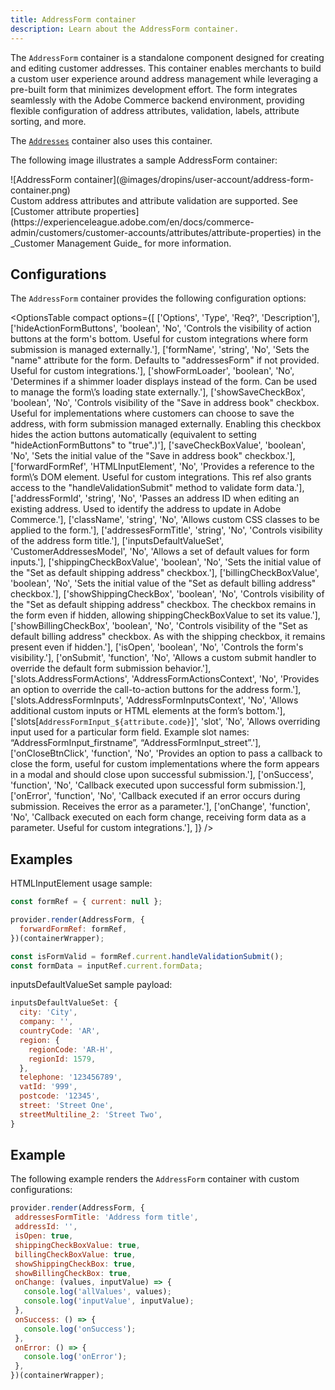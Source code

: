 ```yaml
---
title: AddressForm container
description: Learn about the AddressForm container.
---
```



The `AddressForm` container is a standalone component designed for creating and editing customer addresses. This container enables merchants to build a custom user experience around address management while leveraging a pre-built form that minimizes development effort. The form integrates seamlessly with the Adobe Commerce backend environment, providing flexible configuration of address attributes, validation, labels, attribute sorting, and more.

The [`Addresses`](https://experienceleague.adobe.com/developer/commerce/storefront/dropins/user-account/containers/addresses/) container also uses this container.

The following image illustrates a sample AddressForm container:

<Diagram caption="AddressForm container">
  ![AddressForm container](@images/dropins/user-account/address-form-container.png)
</Diagram>

<Aside type="tip" title="Tip">
Custom address attributes and attribute validation are supported. See [Customer attribute properties](https://experienceleague.adobe.com/en/docs/commerce-admin/customers/customer-accounts/attributes/attribute-properties) in the _Customer Management Guide_ for more information.
</Aside>

## Configurations

The `AddressForm` container provides the following configuration options:

<OptionsTable
compact
    options={[
        ['Options', 'Type', 'Req?', 'Description'],
        ['hideActionFormButtons', 'boolean', 'No', 'Controls the visibility of action buttons at the form\'s bottom. Useful for custom integrations where form submission is managed externally.'],
        ['formName', 'string', 'No', 'Sets the "name" attribute for the form. Defaults to "addressesForm" if not provided. Useful for custom integrations.'],
        ['showFormLoader', 'boolean', 'No', 'Determines if a shimmer loader displays instead of the form. Can be used to manage the form\’s loading state externally.'],
        ['showSaveCheckBox', 'boolean', 'No', 'Controls visibility of the "Save in address book" checkbox. Useful for implementations where customers can choose to save the address, with form submission managed externally. Enabling this checkbox hides the action buttons automatically (equivalent to setting "hideActionFormButtons" to "true".)'],
        ['saveCheckBoxValue', 'boolean', 'No', 'Sets the initial value of the "Save in address book" checkbox.'],
        ['forwardFormRef', 'HTMLInputElement', 'No', 'Provides a reference to the form\’s DOM element. Useful for custom integrations. This ref also grants access to the "handleValidationSubmit" method to validate form data.'],
        ['addressFormId', 'string', 'No', 'Passes an address ID when editing an existing address. Used to identify the address to update in Adobe Commerce.'],
        ['className', 'string', 'No', 'Allows custom CSS classes to be applied to the form.'],
        ['addressesFormTitle', 'string', 'No', 'Controls visibility of the address form title.'],
        ['inputsDefaultValueSet', 'CustomerAddressesModel', 'No', 'Allows a set of default values for form inputs.'],
        ['shippingCheckBoxValue', 'boolean', 'No', 'Sets the initial value of the "Set as default shipping address" checkbox.'],
        ['billingCheckBoxValue', 'boolean', 'No', 'Sets the initial value of the "Set as default billing address" checkbox.'],
        ['showShippingCheckBox', 'boolean', 'No', 'Controls visibility of the "Set as default shipping address" checkbox. The checkbox remains in the form even if hidden, allowing shippingCheckBoxValue to set its value.'],
        ['showBillingCheckBox', 'boolean', 'No', 'Controls visibility of the "Set as default billing address" checkbox. As with the shipping checkbox, it remains present even if hidden.'],
        ['isOpen', 'boolean', 'No', 'Controls the form\'s visibility.'],
        ['onSubmit', 'function', 'No', 'Allows a custom submit handler to override the default form submission behavior.'],
        ['slots.AddressFormActions', 'AddressFormActionsContext', 'No', 'Provides an option to override the call-to-action buttons for the address form.'],
        ['slots.AddressFormInputs', 'AddressFormInputsContext', 'No', 'Allows additional custom inputs or HTML elements at the form’s bottom.'],
        ['slots\[`AddressFormInput_${attribute.code}`]', 'slot', 'No', 'Allows overriding input used for a particular form field. Example slot names: “AddressFormInput_firstname”, “AddressFormInput_street”.'],
        ['onCloseBtnClick', 'function', 'No', 'Provides an option to pass a callback to close the form, useful for custom implementations where the form appears in a modal and should close upon successful submission.'],
        ['onSuccess', 'function', 'No', 'Callback executed upon successful form submission.'],
        ['onError', 'function', 'No', 'Callback executed if an error occurs during submission. Receives the error as a parameter.'],
        ['onChange', 'function', 'No', 'Callback executed on each form change, receiving form data as a parameter. Useful for custom integrations.'],
    ]}
/>

## Examples

HTMLInputElement usage sample:

```javascript
const formRef = { current: null };

provider.render(AddressForm, {
  forwardFormRef: formRef,
})(containerWrapper);

const isFormValid = formRef.current.handleValidationSubmit();
const formData = inputRef.current.formData;

```

inputsDefaultValueSet sample payload:

```javascript
inputsDefaultValueSet: {
  city: 'City',
  company: '',
  countryCode: 'AR',
  region: {
    regionCode: 'AR-H',
    regionId: 1579,
  },
  telephone: '123456789',
  vatId: '999',
  postcode: '12345',
  street: 'Street One',
  streetMultiline_2: 'Street Two',
}
```

## Example

The following example renders the `AddressForm` container with custom configurations:

```js
provider.render(AddressForm, {
 addressesFormTitle: 'Address form title',
 addressId: '',
 isOpen: true,
 shippingCheckBoxValue: true,
 billingCheckBoxValue: true,
 showShippingCheckBox: true,
 showBillingCheckBox: true,
 onChange: (values, inputValue) => {
   console.log('allValues', values);
   console.log('inputValue', inputValue);
 },
 onSuccess: () => {
   console.log('onSuccess');
 },
 onError: () => {
   console.log('onError');
 },
})(containerWrapper);
```
